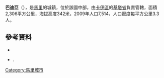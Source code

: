 '''巴迪亞'''（{{lang-fr|Badia}}），是[[馬里|馬里]]的城鎮，位於該國中部，由[[卡伊區|卡伊區]]的[[基塔省|基塔省]]負責管轄，面積2,306平方公里，海拔高度342米，2009年人口7,514，人口密度每平方公里3.3人。

==參考資料==
*{{citation
 |url         = http://instat.gov.ml/documentation/kayes.pdf
 |publisher   = République de Mali: Institut National de la Statistique
 |title       = Resultats Provisoires RGPH 2009 (Région de Kayes)
 |language    = fr
 |deadurl     = yes
 |archiveurl  = https://www.webcitation.org/6AnXrhnbD?url=http://instat.gov.ml/documentation/kayes.pdf
 |archivedate = 2012-09-19
}}
*{{citation | title=Plan de Sécurité Alimentaire Commune Rurale de Badia 2007-2011 | publisher=Commissariat à la Sécurité Alimentaire, République du Mali, USAID-Mali | year=2006 | url=http://www.aec.msu.edu/fs2/mali_fd_strtgy/plans/kayes/kita/psa_badia.pdf | language=fr | deadurl=yes | archiveurl=https://web.archive.org/web/20120826110138/http://www.aec.msu.edu/fs2/mali_fd_strtgy/plans/kayes/kita/psa_badia.pdf | archivedate=2012年8月26日 | df= }}.

{{coord|13|37|N|5|42|W|display=title|region:ML_type:city_source:GNS-enwiki}}

{{卡伊區}}

[[Category:馬里城市|Category:馬里城市]]


{{Mali-geo-stub}}